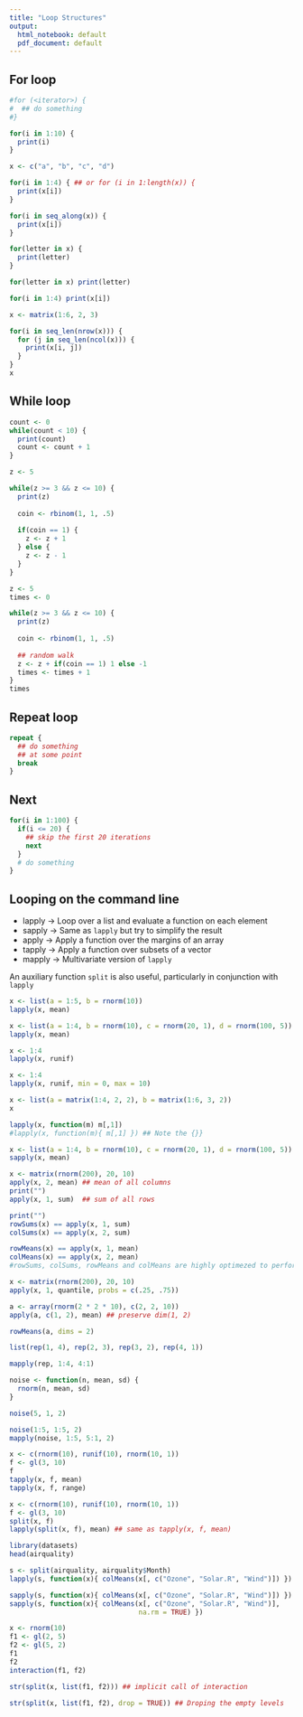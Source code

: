 ```yaml
---
title: "Loop Structures"
output:
  html_notebook: default
  pdf_document: default
---
```


## For loop

```r
#for (<iterator>) {
#  ## do something
#}
```

```r
for(i in 1:10) {
  print(i)
}
```
```r
x <- c("a", "b", "c", "d")
```

```r
for(i in 1:4) { ## or for (i in 1:length(x)) {
  print(x[i])
}
```

```r
for(i in seq_along(x)) {
  print(x[i])  
}
```

```r
for(letter in x) { 
  print(letter)
}
```

```r
for(letter in x) print(letter)
```

```r
for(i in 1:4) print(x[i])
```

```r
x <- matrix(1:6, 2, 3)

for(i in seq_len(nrow(x))) {
  for (j in seq_len(ncol(x))) {
    print(x[i, j])
  }  
}
x
```

## While loop

```r
count <- 0
while(count < 10) {
  print(count)
  count <- count + 1
}
```

```r
z <- 5

while(z >= 3 && z <= 10) {
  print(z)
  
  coin <- rbinom(1, 1, .5)
  
  if(coin == 1) {
    z <- z + 1
  } else {
    z <- z - 1
  }
}
```

```r
z <- 5
times <- 0

while(z >= 3 && z <= 10) {
  print(z)
  
  coin <- rbinom(1, 1, .5)
  
  ## random walk
  z <- z + if(coin == 1) 1 else -1
  times <- times + 1
}
times
```

## Repeat loop
```r
repeat {
  ## do something
  ## at some point
  break
}  
```

## Next
```r
for(i in 1:100) {
  if(i <= 20) {
    ## skip the first 20 iterations
    next
  }
  # do something
}
```


## Looping on the command line
- lapply -> Loop over a list and evaluate a function on each element
- sapply -> Same as `lapply` but try to simplify the result
- apply -> Apply a function over the margins of an array
- tapply -> Apply a function over subsets of a vector
- mapply -> Multivariate version of `lapply`

An auxiliary function `split` is also useful, particularly in conjunction with `lapply`

```r
x <- list(a = 1:5, b = rnorm(10))
lapply(x, mean)
```

```r
x <- list(a = 1:4, b = rnorm(10), c = rnorm(20, 1), d = rnorm(100, 5))
lapply(x, mean)
```


```r
x <- 1:4
lapply(x, runif)
```

```r
x <- 1:4
lapply(x, runif, min = 0, max = 10)
```

```r
x <- list(a = matrix(1:4, 2, 2), b = matrix(1:6, 3, 2))
x
```

```r
lapply(x, function(m) m[,1])
#lapply(x, function(m){ m[,1] }) ## Note the {}}
```


```r
x <- list(a = 1:4, b = rnorm(10), c = rnorm(20, 1), d = rnorm(100, 5))
sapply(x, mean)
```


```r
x <- matrix(rnorm(200), 20, 10)
apply(x, 2, mean) ## mean of all columns
print("")
apply(x, 1, sum)  ## sum of all rows
```

```r
print("")
rowSums(x) == apply(x, 1, sum)
colSums(x) == apply(x, 2, sum)

rowMeans(x) == apply(x, 1, mean)
colMeans(x) == apply(x, 2, mean)
#rowSums, colSums, rowMeans and colMeans are highly optimezed to perform such task.
```

```r
x <- matrix(rnorm(200), 20, 10)
apply(x, 1, quantile, probs = c(.25, .75))
```


```r
a <- array(rnorm(2 * 2 * 10), c(2, 2, 10))
apply(a, c(1, 2), mean) ## preserve dim(1, 2)

rowMeans(a, dims = 2)
```


```r
list(rep(1, 4), rep(2, 3), rep(3, 2), rep(4, 1))

mapply(rep, 1:4, 4:1)
```



```r
noise <- function(n, mean, sd) {
  rnorm(n, mean, sd)
}

noise(5, 1, 2)
```

```r
noise(1:5, 1:5, 2)
mapply(noise, 1:5, 5:1, 2)
```


```r
x <- c(rnorm(10), runif(10), rnorm(10, 1))
f <- gl(3, 10)
f
tapply(x, f, mean)
tapply(x, f, range)
```


```r
x <- c(rnorm(10), runif(10), rnorm(10, 1))
f <- gl(3, 10)
split(x, f)
lapply(split(x, f), mean) ## same as tapply(x, f, mean)
```

```r
library(datasets)
head(airquality)
```

```r
s <- split(airquality, airquality$Month)
lapply(s, function(x){ colMeans(x[, c("Ozone", "Solar.R", "Wind")]) })
```

```r
sapply(s, function(x){ colMeans(x[, c("Ozone", "Solar.R", "Wind")]) })
sapply(s, function(x){ colMeans(x[, c("Ozone", "Solar.R", "Wind")], 
                                na.rm = TRUE) })
```

```r
x <- rnorm(10)
f1 <- gl(2, 5)
f2 <- gl(5, 2)
f1
f2
interaction(f1, f2)
```

```r
str(split(x, list(f1, f2))) ## implicit call of interaction
```

```r
str(split(x, list(f1, f2), drop = TRUE)) ## Droping the empty levels
```

